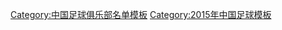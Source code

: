 {{Football squad with groups
 | name      = 2015年中乙分类名单火车头
 | bgcolor   = #ffffff
 | bordercolor = #0000ff
 | textcolor   = #0000ff
 | title=[[京铁火车头足球俱乐部|<span style="color:#0000ff">火车头圆方铝材</span>]] — [[2015年中国足球乙级联赛|<span style="color: #0000ff;">2015年</span>]][[中国足球乙级联赛|<span style="color: #0000ff;">中乙联赛北区第 4 名</span>]]
|group1=全年参赛球员
|list1=<div>
{{Football squad2 player|no=1|name=[[杨帆 (足球运动员)|杨帆]]}}
{{Football squad2 player|no=3|name=[[周强 (足球运动员)|周强]]}}
{{Football squad2 player|no=4|name=[[席·莫日根]]}}
{{Football squad2 player|no=5|name=[[孟祥奇]]}}
{{Football squad2 player|no=6|name=[[邹罗]]}}
{{Football squad2 player|no=7|name=[[陈汇丰]]}}
{{Football squad2 player|no=8|name=[[李文鑫]]}}
{{Football squad2 player|no=9|name=[[刘阳 (足球运动员)|刘阳]]}}
{{Football squad2 player|no=10|name=[[赵海超]]}}
{{Football squad2 player|no=11|name=[[胡明天]]}}
{{Football squad2 player|no=13|name=[[马宏伟]]}}
{{Football squad2 player|no=14|name=[[谭力玮]]}}
{{Football squad2 player|no=15|name=[[张波 (足球运动员)|张波]]}}
{{Football squad2 player|no=16|name=[[李智 (足球运动员)|李智]]}}
{{Football squad2 player|no=17|name=[[师浩楠]]}}
{{Football squad2 player|no=18|name=[[吴雨衡]]}}
{{Football squad2 player|no=19|name=[[李爽 (足球运动员)|李爽]]}}
{{Football squad2 player|no=20|name=[[杨权]]}}
{{Football squad2 player|no=21|name=[[于志浩]]}}
{{Football squad2 player|no=22|name=[[张岩 (1987年)|张岩]]}}
{{Football squad2 player|no=23|name=[[刘天宇]]}}
{{Football squad2 player|no=25|name=[[吴磊 (足球运动员)|吴磊]]}}
{{Football squad2 player|no=27|name=[[熊子文]]}}
{{Football squad2 player|no=28|name=[[张成祥]]}}
{{Football squad2 player|no=29|name=[[王强 (足球运动员)|王强]]}}
{{Football squad2 player|no=37|name=[[卜希泽]]}}
</div>
|group2=夏季转入球员
|list2=<div>
{{Football squad2 player|no=30|name=[[方健禹]]}}
</div>
|group3=夏季转出球员
|list3=<div>
</div>
|group4=主教练
|list4=[[苏伟 (足球教练)|苏伟]]
}}
<noinclude>
{{DEFAULTSORT:Jingtie Locomotive F.C. Squad 2015}}
[[Category:中国足球俱乐部名单模板]]
[[Category:2015年中国足球模板]]